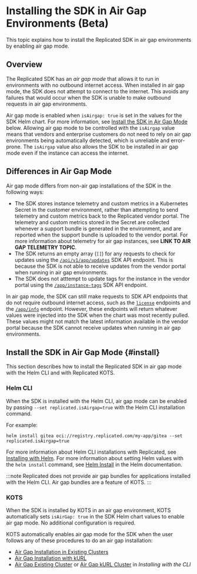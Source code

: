 # Installing the SDK in Air Gap Environments (Beta)

This topic explains how to install the Replicated SDK in air gap environments by enabling air gap mode.

## Overview

The Replicated SDK has an _air gap mode_ that allows it to run in environments with no outbound internet access. When installed in air gap mode, the SDK does not attempt to connect to the internet. This avoids any failures that would occur when the SDK is unable to make outbound requests in air gap environments.

Air gap mode is enabled when `isAirgap: true` is set in the values for the SDK Helm chart. For more information, see [Install the SDK in Air Gap Mode](#install) below. Allowing air gap mode to be controlled with the `isAirgap` value means that vendors and enterprise customers do not need to rely on air gap environments being automatically detected, which is unreliable and error-prone. The `isAirgap` value also allows the SDK to be installed in air gap mode even if the instance can access the internet.

## Differences in Air Gap Mode

Air gap mode differs from non-air gap installations of the SDK in the following ways:
* The SDK stores instance telemetry and custom metrics in a Kubernetes Secret in the customer environment, rather than attempting to send telemetry and custom metrics back to the Replicated vendor portal. The telemetry and custom metrics stored in the Secret are collected whenever a support bundle is generated in the environment, and are reported when the support bundle is uploaded to the vendor portal. For more information about telemetry for air gap instances, see **LINK TO AIR GAP TELEMETRY TOPIC**.
* The SDK returns an empty array (`[]`) for any requests to check for updates using the [`/api/v1/app/updates`](/reference/replicated-sdk-apis#get-appupdates) SDK API endpoint. This is because the SDK is not able to receive updates from the vendor portal when running in air gap environments.
* The SDK does not atttempt to update tags for the instance in the vendor portal using the [`/app/instance-tags`](/reference/replicated-sdk-apis#post-appinstance-tags) SDK API endpoint.

In air gap mode, the SDK can still make requests to SDK API endpoints that do not require outbound internet access, such as the [`license`](/reference/replicated-sdk-apis#license) endpoints and the [`/app/info`](/reference/replicated-sdk-apis#get-appinfo) endpoint. However, these endpoints will return whatever values were injected into the SDK when the chart was most recently pulled. These values might not match the latest information available in the vendor portal because the SDK cannot receive updates when running in air gap environments.

## Install the SDK in Air Gap Mode {#install}

This section describes how to install the Replicated SDK in air gap mode with the Helm CLI and with Replicated KOTS.

### Helm CLI

When the SDK is installed with the Helm CLI, air gap mode can be enabled by passing `--set replicated.isAirgap=true` with the Helm CLI installation command.

For example:

```
helm install gitea oci://registry.replicated.com/my-app/gitea --set replicated.isAirgap=true
```

For more information about Helm CLI installations with Replicated, see [Installing with Helm](/vendor/install-with-helm). For more information about setting Helm values with the `helm install` command, see [Helm Install](https://helm.sh/docs/helm/helm_install/) in the Helm documentation.

:::note
Replicated does not provide air gap bundles for applications installed with the Helm CLI. Air gap bundles are a feature of KOTS.
:::

### KOTS

When the SDK is installed by KOTS in an air gap environment, KOTS automatically sets `isAirGap: true` in the SDK Helm chart values to enable air gap mode. No additional configuration is required.

KOTS automatically enables air gap mode for the SDK when the user follows any of these procedures to do an air gap installation:
* [Air Gap Installation in Existing Clusters](/enterprise/installing-existing-cluster-airgapped)
* [Air Gap Installation with kURL](/enterprise/installing-embedded-airgapped)
* [Air Gap Existing Cluster](/enterprise/installing-existing-cluster-automation#air-gap-existing-cluster) or [Air Gap kURL Cluster](/enterprise/installing-existing-cluster-automation#air-gap-kurl-cluster) in _Installing with the CLI_
